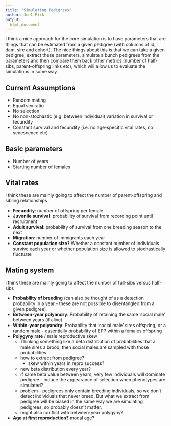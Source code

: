 ```yaml
---
title: "Simulating Pedigrees"
author: Joel Pick
output: 
  html_document
---
```

I think a nice approach for the core simulation is to have parameters that are things that can be estimated from a given pedigree (with columns of id, dam, sire and cohort). The nice things about this is that we can take a given pedigree, extract these parameters, simulate a bunch pedigrees from the parameters and then compare them back other metrics (number of half-sibs, parent-offspring links etc), which will allow us to evaluate the simulations in some way.

## Current Assumptions
- Random mating
- Equal sex ratio
- No selection
- No non-stochastic (e.g. between individual) variation in survival or fecundity
- Constant survival and fecundity (i.e. no age-specific vital rates, no senescence etc)

## Basic parameters
- Number of years
- Starting number of females
	
## Vital rates
I think these are mainly going to affect the number of parent-offspring and sibling relationships

- **Fecundity**: number of offspring per female
- **Juvenile survival**: probability of survival from recording point until recruitment
- **Adult survival**: probability of survival from one breeding season to the next
- **Migration**: number of immigrants each year
- **Constant population size?** Whether a constant number of individuals survive each year or whether population size is allowed to stochastically fluctuate

## Mating system
I think these are mainly going to affect the number of full-sibs versus half-sibs

- **Probability of breeding** (can also be thought of as a detection probability in a year - these are not possible to disentangled from a given pedigree)
- **Between-year polyandry**: Probability of retaining the same 'social male' between years (if alive)
- **Within-year polyandry**: Probability that 'social male' sires offspring, or a random male - essentially probability of EPP within a females offspring
- **Polygyny rate** / male reproductive skew
    - Thinking something like a beta distribution of probabilities that a male sires a brood, then social males are sampled with those probabilities
    - how to extract from pedigree?
        - skew within years in repro success?
    - new beta distribution every year?
    - if same beta value between years, very few individuals will dominate pedigree - induce the appearance of selection when phenotypes are simulated?
    - problem - pedigrees only contain breeding individuals, so we don't detect individuals that never breed. But what we extract from pedigree will be biased in the same way we are simulating pedigrees, so probably doesn't matter.
    - might also conflict with between-year polygyny?
- **Age at first reproduction?** modal age?


